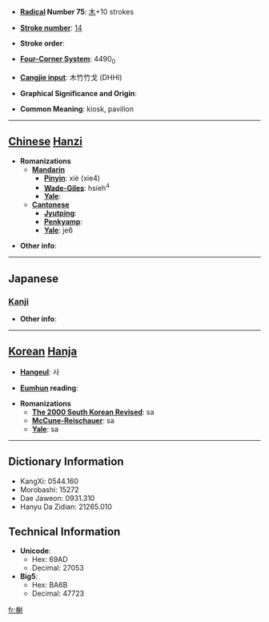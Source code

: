* '''[[Wiktionary:Chinese radical index| Radical]] Number 75''': [[Wiktionary:Chinese radical index 木|木]]+10 strokes

* '''[[Wiktionary:Chinese total strokes index|Stroke number]]''': [[Wiktionary:Chinese total strokes index 14|14]]

* '''Stroke order''': 

* '''[[Wiktionary:Chinese four corner index|Four-Corner System]]''': 4490<sub>0</sub>

* '''[[Wiktionary:Chinese Cangjie index|Cangjie input]]''': 木竹竹戈 (DHHI)

* '''Graphical Significance and Origin''': 

* '''Common Meaning''': kiosk, pavilion

----

== [[Chinese]] [[Hanzi]] ==

* '''Romanizations'''
** '''[[Mandarin]]'''
*** '''[[Pinyin]]''': xiè (xie4)
*** '''[[Wade-Giles]]''': hsieh<sup>4</sup>
*** '''[[Yale]]''': 
** '''[[Cantonese]]'''
*** '''[[Jyutping]]''':
*** '''[[Penkyamp]]''': 
*** '''[[Yale]]''': je6

* '''Other info''': 

----

==Japanese==
===[[Kanji]]===
{{kanji|on readings=[[しゃ]] (sha), [[じゃ]] (ja)|kun readings=[[だい]] (dai)}}

* '''Other info''':  

----

== [[Korean]] [[Hanja]] ==

* '''[[Hangeul]]''': 사

* '''[[Eumhun]] reading''': 

* '''Romanizations'''
** '''[[The 2000 South Korean Revised Romanization|The 2000 South Korean Revised]]''': sa
** '''[[McCune-Reischauer]]''': sa
** '''[[Yale]]''': sa

----

== Dictionary Information ==

* KangXi: 0544.160
* Morobashi: 15272
* Dae Jaweon: 0931.310
* Hanyu Da Zidian: 21265.010

== Technical Information ==

* '''Unicode''':
** Hex: 69AD
** Decimal: 27053
* '''Big5''':
** Hex: BA6B
** Decimal: 47723

[[fr:榭]]